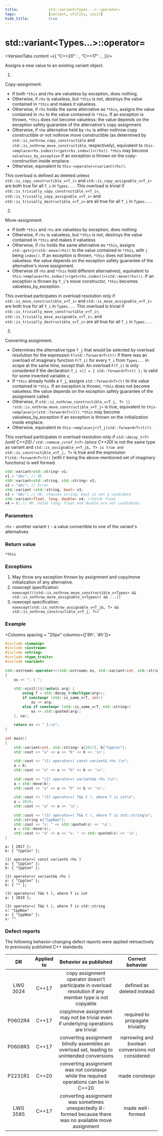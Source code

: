 ```yaml
---
title:				std::variant<Types...>::operator=
tags:				[variant, utility, visit]
hide_title:			true
---
```



# std::variant&lt;Types...>::operator=


<VersionTabs content ={{
    "C++20" : <CPP20 />,
    "C++17" : <CPP17 />,
}}/>

Assigns a new value to an existing variant object.

1) <br/>
Copy-assignment:
* If both `*this` and rhs are valueless by exception, does nothing.
* Otherwise, if `rhs` is valueless, but `*this` is not, destroys the value contained in `*this` and makes it valueless.
* Otherwise, if `rhs` holds the same alternative as `*this`, assigns the value contained in `rhs` to the value contained in `*this`. 
If an exception is thrown, `*this` does not become valueless: the value depends on the exception safety guarantee of the alternative's copy assignment.
* Otherwise, if `the` alternative held by `rhs` is either nothrow copy constructible or not nothrow move constructible 
(as determined by `std::is_nothrow_copy_constructible` and `std::is_nothrow_move_constructible`, respectively), 
equivalent to `this->emplace<rhs.index()>(get<rhs.index()>(rhs))`. `*this` may become `valueless_by_exception` if an exception is thrown on the 
copy-construction inside emplace.
* Otherwise, equivalent to `this->operator=(variant(rhs))`.

This overload is defined as deleted unless `std::is_copy_constructible_v<T_i>` and `std::is_copy_assignable_v<T_i>` are both true 
for all `T_i` in `Types...`. This overload is trivial if `std::is_trivially_copy_constructible_v<T_i>`,
`std::is_trivially_copy_assignable_v<T_i>` and `std::is_trivially_destructible_v<T_i>` are all true for all `T_i` in `Types...`.

2) <br/>
Move-assignment:
* If both `*this` and `rhs` are valueless by exception, does nothing
* Otherwise, if `rhs` is valueless, but `*this` is not, destroys the value contained in `*this` and makes it valueless
* Otherwise, if `rhs` holds the same alternative as `*this`, assigns `std::get<j>(std::move(rhs))` to the value contained in `*this`, with `j` being `index()`. 
If an exception is thrown, `*this` does not become valueless: the value depends on the exception safety guarantee of the alternative's move assignment.
* Otherwise (if `rhs` and `*this` hold different alternatives), equivalent to `this->emplace<rhs.index()>(get<rhs.index()>(std::move(rhs)))`. 
If an exception is thrown by `T_i`'s move constructor, `*this` becomes valueless_by_exception.

This overload participates in overload resolution only if `std::is_move_constructible_v<T_i>` and `std::is_move_assignable_v<T_i>` are both true for 
all `T_i` in `Types...`. This overload is trivial if `std::is_trivially_move_constructible_v<T_i>`, 
`std::is_trivially_move_assignable_v<T_i>`, and `std::is_trivially_destructible_v<T_i>` are all true for all `T_i` in `Types...`.

3) <br/>
Converting assignment.
* Determines the alternative type `T_j` that would be selected by overload resolution for the expression `F(std::forward<T>(t))` if there was an overload of 
imaginary function `F(T_i)` for every `T_i` from `Types...` in scope at the same time, except that:
An overload `F(T_i)` is only considered if the declaration `T_i x[] = { std::forward<T>(t) };` is valid for some invented variable `x`;
* If `*this` already holds a `T_j`, assigns `std::forward<T>(t)` to the value contained in `*this`. If an exception is thrown, `*this` does not become valueless: 
the value depends on the exception safety guarantee of the assignment called.
* Otherwise, if `std::is_nothrow_constructible_v<T_j, T> || !std::is_nothrow_move_constructible_v<T_j>` is true, equivalent to `this->emplace<j>(std::forward<T>(t))`.
`*this` may become valueless_by_exception if an exception is thrown on the initialization inside emplace.
* Otherwise, equivalent to `this->emplace<j>(T_j(std::forward<T>(t)))`.

This overload participates in overload resolution only if *`std::decay_t<T>` (until C++20) / `std::remove_cvref_t<T>` (since C++20)* is not the same 
type as variant and `std::is_assignable_v<T_j&, T> is true and std::is_constructible_v<T_j, T>` is true and the expression `F(std::forward<T>(t))` 
(with `F` being the above-mentioned set of imaginary functions) is well formed.
```cpp
std::variant<std::string> v1;
v1 = "abc"; // OK
std::variant<std::string, std::string> v2;
v2 = "abc"; // Error
std::variant <std::string, bool> v3;
v3 = "abc"; // OK, chooses string; bool is not a candidate
std::variant<float, long, double> v4; //holds float
v4 = 0; // OK, holds long; float and double are not candidates
```

### Parameters
`rhs`	-	another variant
`t`	-	a value convertible to one of the variant's alternatives
### Return value
`*this`

### Exceptions
1) May throw any exception thrown by assignment and copy/move initialization of any alternative. <br/>
2) noexcept specification:  <br/>
`noexcept(((std::is_nothrow_move_constructible_v<Types> &&
           std::is_nothrow_move_assignable_v<Types>) && ...))` <br/>
3) noexcept specification:  <br/>
`noexcept(std::is_nothrow_assignable_v<T_j&, T> && std::is_nothrow_constructible_v<T_j, T>)`

### Example

<Columns spacing = "20px" columns={['6fr', '4fr']}>
<div>

```cpp
#include <iomanip>
#include <iostream>
#include <string>
#include <type_traits>
#include <variant>
 
std::ostream& operator<<(std::ostream& os, std::variant<int, std::string> const& va)
{
    os << ": { ";
 
    std::visit([&](auto&& arg) {
        using T = std::decay_t<decltype(arg)>;
        if constexpr (std::is_same_v<T, int>)
            os << arg;
        else if constexpr (std::is_same_v<T, std::string>)
            os << std::quoted(arg);
    }, va);
 
    return os << " };\n";
}
 
int main()
{
    std::variant<int, std::string> a{2017}, b{"CppCon"};
    std::cout << "a" << a << "b" << b << '\n';
 
    std::cout << "(1) operator=( const variant& rhs )\n";
    a = b; 
    std::cout << "a" << a << "b" << b << '\n';
 
    std::cout << "(2) operator=( variant&& rhs )\n";
    a = std::move(b); 
    std::cout << "a" << a << "b" << b << '\n';
 
    std::cout << "(3) operator=( T&& t ), where T is int\n";
    a = 2019; 
    std::cout << "a" << a << '\n';
 
    std::cout << "(3) operator=( T&& t ), where T is std::string\n";
    std::string s{"CppNow"};
    std::cout << "s: " << std::quoted(s) << '\n';
    a = std::move(s);
    std::cout << "a" << a << "s: " << std::quoted(s) << '\n';
}
```

</div>

<div>

```plaintext title="Possible Result"
a: { 2017 };
b: { "CppCon" };
 
(1) operator=( const variant& rhs )
a: { "CppCon" };
b: { "CppCon" };
 
(2) operator=( variant&& rhs )
a: { "CppCon" };
b: { "" };
 
(3) operator=( T&& t ), where T is int
a: { 2019 };
 
(3) operator=( T&& t ), where T is std::string
s: "CppNow"
a: { "CppNow" };
s: ""
```

</div>
</Columns>

### Defect reports
The following behavior-changing defect reports were applied retroactively to previously published C++ standards.

|    DR    | Applied to |                                            Behavior as published                                           |                 Correct behavior                 |
|:--------:|:----------:|:----------------------------------------------------------------------------------------------------------:|:------------------------------------------------:|
| LWG 3024 | C++17      | copy assignment operator doesn't participate in overload resolution if any member type is not copyable     | defined as deleted instead                       |
| P0602R4  | C++17      | copy/move assignment may not be trivial even if underlying operations are trivial                          | required to propagate triviality                 |
| P0608R3  | C++17      | converting assignment blindly assembles an overload set, leading to unintended conversions                 | narrowing and boolean conversions not considered |
| P2231R1  | C++20      | converting assignment was not constexpr while the required operations can be in C++20                      | made constexpr                                   |
| LWG 3585 | C++17      | converting assignment was sometimes unexpectedly ill-formed because there was no available move assignment | made well-formed                                 |